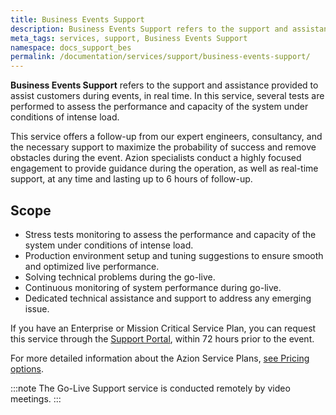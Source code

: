 ```yaml
---
title: Business Events Support
description: Business Events Support refers to the support and assistance provided to assist customers during events, in real time.
meta_tags: services, support, Business Events Support
namespace: docs_support_bes
permalink: /documentation/services/support/business-events-support/
---
```


**Business Events Support** refers to the support and assistance provided to assist customers during events, in real time. In this service, several tests are performed to assess the performance and capacity of the system under conditions of intense load.

This service offers a follow-up from our expert engineers, consultancy, and the necessary support to maximize the probability of success and remove obstacles during the event. Azion specialists conduct a highly focused engagement to provide guidance during the operation, as well as real-time support, at any time and lasting up to 6 hours of follow-up. 

## Scope

- Stress tests monitoring to assess the performance and capacity of the system under conditions of intense load.
- Production environment setup and tuning suggestions to ensure smooth and optimized live performance.
- Solving technical problems during the go-live.
- Continuous monitoring of system performance during go-live.
- Dedicated technical assistance and support to address any emerging issue.

If you have an Enterprise or Mission Critical Service Plan, you can request this service through the [Support Portal](https://tickets.azion.com/en/support/login/new), within 72 hours prior to the event.

For more detailed information about the Azion Service Plans, [see Pricing options](https://www.azion.com/en/pricing/).

:::note
The Go-Live Support service is conducted remotely by video meetings.
:::
